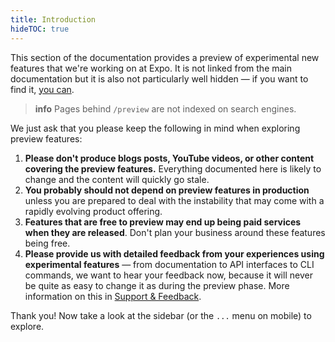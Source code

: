 ```yaml
---
title: Introduction
hideTOC: true
---
```


This section of the documentation provides a preview of experimental new features that we're working on at Expo. It is not linked from the main documentation but it is also not particularly well hidden &mdash; if you want to find it, [you can](https://github.com/expo/expo/tree/main/docs/pages/preview/introduction.mdx).

> **info** Pages behind `/preview` are not indexed on search engines.

We just ask that you please keep the following in mind when exploring preview features:

1. **Please don't produce blogs posts, YouTube videos, or other content covering the preview features.** Everything documented here is likely to change and the content will quickly go stale.
2. **You probably should not depend on preview features in production** unless you are prepared to deal with the instability that may come with a rapidly evolving product offering.
3. **Features that are free to preview may end up being paid services when they are released**. Don't plan your business around these features being free.
4. **Please provide us with detailed feedback from your experiences using experimental features** &mdash; from documentation to API interfaces to CLI commands, we want to hear your feedback now, because it will never be quite as easy to change it as during the preview phase. More information on this in [Support & Feedback](/preview/support/).

Thank you! Now take a look at the sidebar (or the `...` menu on mobile) to explore.
